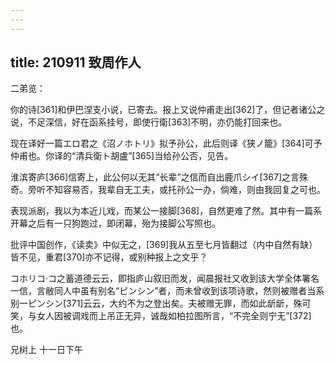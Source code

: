 ```yaml
---
---
---
```

title: 210911 致周作人
---




二弟览：

你的诗[361]和伊巴涅支小说，已寄去。报上又说仲甫走出[362]了，但记者诸公之说，不足深信，好在函系挂号，即使行衛[363]不明，亦仍能打回来也。

现在译好一篇エロ君之《沼ノホトリ》拟予孙公，此后则译《狭ノ籠》[364]可予仲甫也。你译的“清兵衛ト胡盧”[365]当给孙公否，见告。

淮滨寄庐[366]信寄上，此公何以无其“长辈”之信而自出鹿爪シイ[367]之言殊奇。旁听不知容易否，我辈自无工夫，或托孙公一办，倘难，则由我回复之可也。

表现派剧，我以为本近儿戏，而某公一接脚[368]，自然更难了然。其中有一篇系开幕之后有一只狗跑过，即闭幕，殆为接脚公写照也。

批评中国创作，《读卖》中似无之，[369]我从五至七月皆翻过（内中自然有缺）皆不见，重君[370]亦不记得，或别种报上之文乎？

コホリコ·コ之蓄道德云云，即指庐山叙旧而发，闻晨报社又收到该大学全体署名一信，言敝同人中虽有别名“ピンシン”者，而未曾收到该项诗歌，然则被赠者当系别一ピンシン[371]云云，大约不为之登出矣。夫被赠无罪，而如此龂龂，殊可笑，与女人因被调戏而上吊正无异，诚哉如柏拉图所言，“不完全则宁无”[372]也。

兄树上 十一日下午
